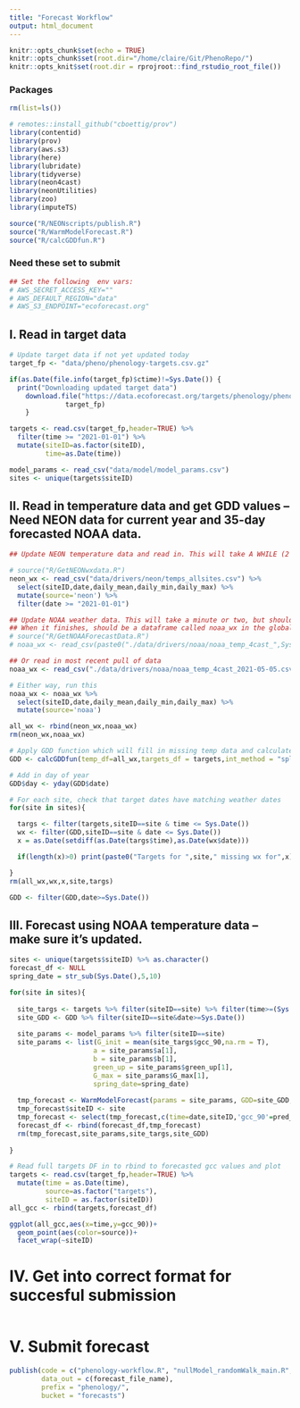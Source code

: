 ```yaml
---
title: "Forecast Workflow"
output: html_document
---
```


```r
knitr::opts_chunk$set(echo = TRUE)
knitr::opts_chunk$set(root.dir="/home/claire/Git/PhenoRepo/")
knitr::opts_knit$set(root.dir = rprojroot::find_rstudio_root_file())
```

### Packages
```r
rm(list=ls())

# remotes::install_github("cboettig/prov")
library(contentid)
library(prov)
library(aws.s3)
library(here)
library(lubridate)
library(tidyverse)
library(neon4cast)
library(neonUtilities)
library(zoo)
library(imputeTS)

source("R/NEONscripts/publish.R")
source("R/WarmModelForecast.R")
source("R/calcGDDfun.R")
```


### Need these set to submit
```r
## Set the following  env vars: 
# AWS_SECRET_ACCESS_KEY=""
# AWS_DEFAULT_REGION="data"
# AWS_S3_ENDPOINT="ecoforecast.org"
```


## I. Read in target data
```r
# Update target data if not yet updated today 
target_fp <- "data/pheno/phenology-targets.csv.gz"

if(as.Date(file.info(target_fp)$ctime)!=Sys.Date()) {
  print("Downloading updated target data")
    download.file("https://data.ecoforecast.org/targets/phenology/phenology-targets.csv.gz",
              target_fp)
    }

targets <- read.csv(target_fp,header=TRUE) %>% 
  filter(time >= "2021-01-01") %>% 
  mutate(siteID=as.factor(siteID),
         time=as.Date(time))

model_params <- read_csv("data/model/model_params.csv")
sites <- unique(targets$siteID)
```


## II. Read in temperature data and get GDD values -- Need NEON data for current year and 35-day forecasted NOAA data.
```r
## Update NEON temperature data and read in. This will take A WHILE (2 hrs?), so only run this line if you really want to update weather data, otherwise keep it commented out and run the line the reads in the most recent temperature data

# source("R/GetNEONwxdata.R")
neon_wx <- read_csv("data/drivers/neon/temps_allsites.csv") %>%
  select(siteID,date,daily_mean,daily_min,daily_max) %>%
  mutate(source='neon') %>%
  filter(date >= "2021-01-01")

## Update NOAA weather data. This will take a minute or two, but shouldn't take longer
## When it finishes, should be a dataframe called noaa_wx in the global env
# source("R/GetNOAAForecastData.R")
# noaa_wx <- read_csv(paste0("./data/drivers/noaa/noaa_temp_4cast_",Sys.Date(),".csv"))

## Or read in most recent pull of data
noaa_wx <- read_csv("./data/drivers/noaa/noaa_temp_4cast_2021-05-05.csv")

# Either way, run this
noaa_wx <- noaa_wx %>%
  select(siteID,date,daily_mean,daily_min,daily_max) %>%
  mutate(source='noaa')

all_wx <- rbind(neon_wx,noaa_wx)
rm(neon_wx,noaa_wx)

# Apply GDD function which will fill in missing temp data and calculate GDD values
GDD <- calcGDDfun(temp_df=all_wx,targets_df = targets,int_method = "spline")

# Add in day of year
GDD$day <- yday(GDD$date)

# For each site, check that target dates have matching weather dates
for(site in sites){

  targs <- filter(targets,siteID==site & time <= Sys.Date())
  wx <- filter(GDD,siteID==site & date <= Sys.Date())
  x = as.Date(setdiff(as.Date(targs$time),as.Date(wx$date)))

  if(length(x)>0) print(paste0("Targets for ",site," missing wx for",x))

}
rm(all_wx,wx,x,site,targs)

GDD <- filter(GDD,date>=Sys.Date())
```


## III. Forecast using NOAA temperature data -- make sure it's updated. 
```r
sites <- unique(targets$siteID) %>% as.character()
forecast_df <- NULL
spring_date = str_sub(Sys.Date(),5,10)

for(site in sites){
  
  site_targs <- targets %>% filter(siteID==site) %>% filter(time>=(Sys.Date()-7))
  site_GDD <- GDD %>% filter(siteID==site&date>=Sys.Date())
  
  site_params <- model_params %>% filter(siteID==site)
  site_params <- list(G_init = mean(site_targs$gcc_90,na.rm = T),
                     a = site_params$a[1],
                     b = site_params$b[1],
                     green_up = site_params$green_up[1],
                     G_max = site_params$G_max[1],
                     spring_date=spring_date)
  
  tmp_forecast <- WarmModelForecast(params = site_params, GDD=site_GDD, targets=site_targs, spring_date = spring_date,cross_validation = FALSE)
  tmp_forecast$siteID <- site
  tmp_forecast <- select(tmp_forecast,c(time=date,siteID,'gcc_90'=pred_gcc_90)) %>% mutate(gcc_sd=NA)
  forecast_df <- rbind(forecast_df,tmp_forecast)
  rm(tmp_forecast,site_params,site_targs,site_GDD)
  
}

# Read full targets DF in to rbind to forecasted gcc values and plot
targets <- read.csv(target_fp,header=TRUE) %>% 
  mutate(time = as.Date(time),
         source=as.factor("targets"),
         siteID = as.factor(siteID))
all_gcc <- rbind(targets,forecast_df)

ggplot(all_gcc,aes(x=time,y=gcc_90))+
  geom_point(aes(color=source))+
  facet_wrap(~siteID)
```


# IV. Get into correct format for succesful submission
```r

```


# V. Submit forecast
```r

publish(code = c("phenology-workflow.R", "nullModel_randomWalk_main.R", "randomWalkNullModelFunction.R"),
        data_out = c(forecast_file_name),
        prefix = "phenology/",
        bucket = "forecasts")

```

